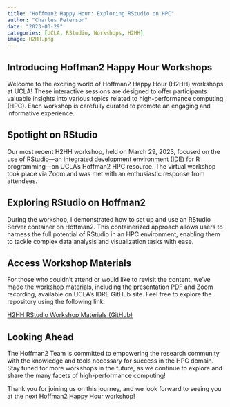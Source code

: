 ```yaml
---
title: "Hoffman2 Happy Hour: Exploring RStudio on HPC"
author: "Charles Peterson"
date: "2023-03-29"
categories: [UCLA, RStudio, Workshops, H2HH]
image: H2HH.png
---
```


## Introducing Hoffman2 Happy Hour Workshops

Welcome to the exciting world of Hoffman2 Happy Hour (H2HH) workshops at UCLA! These interactive sessions are designed to offer participants valuable insights into various topics related to high-performance computing (HPC). Each workshop is carefully curated to promote an engaging and informative experience.

## Spotlight on RStudio

Our most recent H2HH workshop, held on March 29, 2023, focused on the use of RStudio—an integrated development environment (IDE) for R programming—on UCLA's Hoffman2 HPC resource. The virtual workshop took place via Zoom and was met with an enthusiastic response from attendees.

## Exploring RStudio on Hoffman2

During the workshop, I demonstrated how to set up and use an RStudio Server container on Hoffman2. This containerized approach allows users to harness the full potential of RStudio in an HPC environment, enabling them to tackle complex data analysis and visualization tasks with ease.

## Access Workshop Materials

For those who couldn't attend or would like to revisit the content, we've made the workshop materials, including the presentation PDF and Zoom recording, available on UCLA's IDRE GitHub site. Feel free to explore the repository using the following link:

[H2HH RStudio Workshop Materials (GitHub)](https://github.com/ucla-oarc-hpc/H2HH_rstudio)

## Looking Ahead

The Hoffman2 Team is committed to empowering the research community with the knowledge and tools necessary for success in the HPC domain. Stay tuned for more workshops in the future, as we continue to explore and share the many facets of high-performance computing!

Thank you for joining us on this journey, and we look forward to seeing you at the next Hoffman2 Happy Hour workshop!
